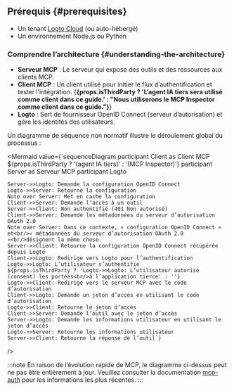 
## Prérequis \{#prerequisites}

- Un tenant [Logto Cloud](https://cloud.logto.io) (ou auto-hébergé)
- Un environnement Node.js ou Python

### Comprendre l’architecture \{#understanding-the-architecture}

- **Serveur MCP** : Le serveur qui expose des outils et des ressources aux clients MCP.
- **Client MCP** : Un client utilisé pour initier le flux d’authentification et tester l’intégration. {<b>{props.isThirdParty ? 'L’agent IA tiers sera utilisé comme client dans ce guide.' : "Nous utiliserons le MCP Inspector comme client dans ce guide."}</b>}
- **Logto** : Sert de fournisseur OpenID Connect (serveur d’autorisation) et gère les identités des utilisateurs.

Un diagramme de séquence non normatif illustre le déroulement global du processus :

<Mermaid value={`sequenceDiagram
    participant Client as Client MCP<br/>${props.isThirdParty ? '(agent IA tiers)' : '(MCP Inspector)'}
    participant Server as Serveur MCP
    participant Logto

    Server->>Logto: Demande la configuration OpenID Connect
    Logto->>Server: Retourne la configuration
    Note over Server: Met en cache la configuration
    Client->>Server: Demande l’accès à un outil
    Server->>Client: Non authentifié (401 Non autorisé)
    Client->>Server: Demande les métadonnées du serveur d’autorisation OAuth 2.0
    Note over Server: Dans ce contexte, « configuration OpenID Connect » et<br/>« métadonnées du serveur d’autorisation OAuth 2.0 »<br/>désignent la même chose.
    Server->>Client: Retourne la configuration OpenID Connect récupérée depuis Logto
    Client->>Logto: Redirige vers Logto pour l’authentification
    Logto->>Logto: L’utilisateur s’authentifie
    ${props.isThirdParty ? 'Logto->>Logto: L’utilisateur autorise (consent) les portées<br/>à l’application tierce' : ''}
    Logto->>Client: Redirige vers le serveur MCP avec le code d’autorisation
    Client->>Logto: Demande un jeton d’accès en utilisant le code d’autorisation
    Logto->>Client: Retourne le jeton d’accès
    Client->>Server: Demande l’outil avec le jeton d’accès
    Server->>Logto: Demande les informations utilisateur en utilisant le jeton d’accès
    Logto->>Server: Retourne les informations utilisateur
    Server->>Client: Retourne la réponse de l’outil`}

/>

:::note
En raison de l’évolution rapide de MCP, le diagramme ci-dessus peut ne pas être entièrement à jour. Veuillez consulter la documentation [mcp-auth](https://mcp-auth.dev) pour les informations les plus récentes.
:::
